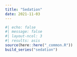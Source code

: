 ```yaml
---
title: "Sedation"
date: 2021-11-03
---
```

  
```r
#| echo: false
#| message: false
#| layout-ncol: 3
#| results: asis
source(here::here("_common.R"))
build_series("sedation")
```
